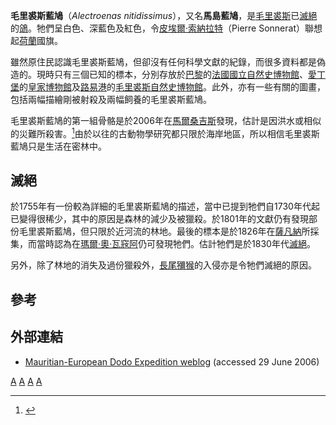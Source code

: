 {{Speciesbox
| taxon = Alectroenas nitidissimus
| status = EX
| status_system = iucn3.1
| status_ref = <ref name=IUCN>{{IUCN2006|assessors=BirdLife International|year=2004|id=834|title=Alectroenas nitidissima|downloaded=2006-06-29}}</ref>
| extinct = c.1830s
| image = Alectroenas nitidissima-John Gerrard Keulemans.jpg
| binomial_authority = ([[Giovanni_Antonio_Scopoli|Scopoli]], 1786)
| synonyms =
* ''Columba nitidissima''
* ''Columba franciae''
* ''Columba batavica''
* ''Columba jubata''
}}
'''毛里裘斯藍鳩'''（''Alectroenas nitidissimus''），又名'''馬島藍鳩'''，是[[毛里裘斯|毛里裘斯]]已[[滅絕|滅絕]]的[[鴿|鴿]]。牠們呈白色、深藍色及紅色，令[[皮埃爾·索納拉特|皮埃爾·索納拉特]]（Pierre Sonnerat）聯想起[[荷蘭|荷蘭]]國旗。

雖然原住民認識毛里裘斯藍鳩，但卻沒有任何科學文獻的紀錄，而很多資料都是偽造的。現時只有三個已知的標本，分別存放於[[巴黎|巴黎]]的[[法國國立自然史博物館|法國國立自然史博物館]]、[[愛丁堡|愛丁堡]]的[[皇家博物館|皇家博物館]]及[[路易港|路易港]]的[[毛里裘斯自然史博物館|毛里裘斯自然史博物館]]。此外，亦有一些有關的圖畫，包括兩幅描繪剛被射殺及兩幅飼養的毛里裘斯藍鳩。

毛里裘斯藍鳩的第一組骨骼是於2006年在[[馬爾桑吉斯|馬爾桑吉斯]]發現，估計是因洪水或相似的災難所殺害。<ref>{{Cite journal en|author=Scopoli, Giovanni Antonio|year=1786|title=Description of ''Alectroenas nitidissima''|journal=Deliciae florae faunae insubricae, seu Novae, etc.|volume=2|pages=93}}</ref>由於以往的古動物學研究都只限於海岸地區，所以相信毛里裘斯藍鳩只是生活在密林中。

==滅絕==
於1755年有一份較為詳細的毛里裘斯藍鳩的描述，當中已提到牠們自1730年代起已變得很稀少，其中的原因是森林的減少及被獵殺。於1801年的文獻仍有發現部份毛里裘斯藍鳩，但只限於近河流的林地。最後的標本是於1826年在[[薩凡納|薩凡納]]所採集，而當時認為在[[瑪爾·奧·瓦窛阿|瑪爾·奧·瓦窛阿]]仍可發現牠們。估計牠們是於1830年代[[滅絕|滅絕]]。

另外，除了林地的消失及過份獵殺外，[[長尾獼猴|長尾獼猴]]的入侵亦是令牠們滅絕的原因。

==參考==
{{reflist}}

==外部連結==
* [https://web.archive.org/web/20110520171101/http://www.naturalis.nl//asp/page.asp?alias=naturalis.nl&view=naturalis.nl&id=i000256&frameurl=http:%2F%2Fwww.naturalis.nl%2Fasp%2Fpage.asp%3Falias=naturalis.nl&page_alias=dodo-expeditie Mauritian-European Dodo Expedition weblog] (accessed 29 June 2006)
{{Taxonbar|from=Q510638}}

[[Category:IUCN紅色名錄絕滅物種|A]]
[[Category:鳩鴿科|A]]
[[Category:毛里裘斯動物|A]]
[[Category:1786年描述的鸟类|A]]